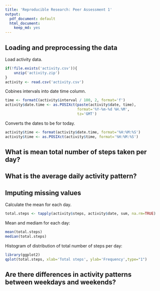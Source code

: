 ```yaml
---
title: 'Reproducible Research: Peer Assessment 1'
output:
  pdf_document: default
  html_document:
    keep_md: yes
---
```



## Loading and preprocessing the data

Load activity data.
```r
if(!file.exists('activity.csv')){
    unzip('activity.zip')
}
activity <- read.csv('activity.csv')
```

Cobines intervals into date time column.
```r
time <- formatC(activity$interval / 100, 2, format='f')
activity$date.time <- as.POSIXct(paste(activity$date, time),
                                 format='%Y-%m-%d %H.%M',
                                 tz='GMT')
```

Converts the dates to be for today.
```r
activity$time <- format(activity$date.time, format='%H:%M:%S')
activity$time <- as.POSIXct(activity$time, format='%H:%M:%S')
```


## What is mean total number of steps taken per day?



## What is the average daily activity pattern?



## Imputing missing values

Calculate the mean for each day.
```r
total.steps <- tapply(activity$steps, activity$date, sum, na.rm=TRUE)
```

Mean and mediam for each day:
```r
mean(total.steps)
median(total.steps)
```

Histogram of distribution of total number of steps per day:
```r
library(ggplot2)
qplot(total.steps, xlab='Total steps', ylab='Frequency',type="1")
```


## Are there differences in activity patterns between weekdays and weekends?
